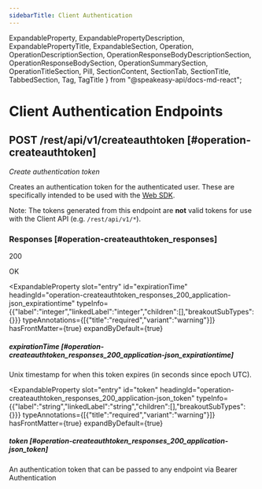 ```yaml
---
sidebarTitle: Client Authentication
---
```



  ExpandableProperty,
  ExpandablePropertyDescription,
  ExpandablePropertyTitle,
  ExpandableSection,
  Operation,
  OperationDescriptionSection,
  OperationResponseBodyDescriptionSection,
  OperationResponseBodySection,
  OperationSummarySection,
  OperationTitleSection,
  Pill,
  SectionContent,
  SectionTab,
  SectionTitle,
  TabbedSection,
  Tag,
  TagTitle
} from "@speakeasy-api/docs-md-react";

<Tag slot="tag">

<TagTitle slot="title">

# Client Authentication Endpoints

</TagTitle>

</Tag>

<Operation>

<OperationTitleSection slot="title">

## <Pill variant="primary"><b>POST</b></Pill> /rest/api/v1/createauthtoken [#operation-createauthtoken]

</OperationTitleSection>

<OperationSummarySection slot="summary">

_Create authentication token_

</OperationSummarySection>

<OperationDescriptionSection slot="description">

Creates an authentication token for the authenticated user. These are
specifically intended to be used with the [Web SDK](https://developers.glean.com/web).

Note: The tokens generated from this endpoint are **not** valid tokens
for use with the Client API (e.g. `/rest/api/v1/*`).


</OperationDescriptionSection>

<OperationResponseBodySection slot="response-body">

<TabbedSection>

<SectionTitle slot="title">

### Responses [#operation-createauthtoken_responses]

</SectionTitle>

<SectionTab slot="tab" id="operation-createauthtoken_responses_200_application-json">

200

</SectionTab>

<SectionContent slot="content" id="operation-createauthtoken_responses_200_application-json">

<OperationResponseBodyDescriptionSection slot="response-body-description">

OK

</OperationResponseBodyDescriptionSection>

<ExpandableSection>

<ExpandableProperty
  slot="entry"
  id="expirationTime"
  headingId="operation-createauthtoken_responses_200_application-json_expirationtime"
  typeInfo={{"label":"integer","linkedLabel":"integer","children":[],"breakoutSubTypes":{}}}
  typeAnnotations={[{"title":"required","variant":"warning"}]}
  hasFrontMatter={true}
  expandByDefault={true}
>

<ExpandablePropertyTitle slot="title">

##### expirationTime [#operation-createauthtoken_responses_200_application-json_expirationtime]

</ExpandablePropertyTitle>

<ExpandablePropertyDescription slot="description">

Unix timestamp for when this token expires (in seconds since epoch UTC).

</ExpandablePropertyDescription>

</ExpandableProperty>

<ExpandableProperty
  slot="entry"
  id="token"
  headingId="operation-createauthtoken_responses_200_application-json_token"
  typeInfo={{"label":"string","linkedLabel":"string","children":[],"breakoutSubTypes":{}}}
  typeAnnotations={[{"title":"required","variant":"warning"}]}
  hasFrontMatter={true}
  expandByDefault={true}
>

<ExpandablePropertyTitle slot="title">

##### token [#operation-createauthtoken_responses_200_application-json_token]

</ExpandablePropertyTitle>

<ExpandablePropertyDescription slot="description">

An authentication token that can be passed to any endpoint via Bearer Authentication

</ExpandablePropertyDescription>

</ExpandableProperty>

</ExpandableSection>

</SectionContent>

</TabbedSection>

</OperationResponseBodySection>

</Operation>